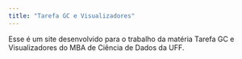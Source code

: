 ```yaml
---
title: "Tarefa GC e Visualizadores"
---
```


Esse é um site desenvolvido para o trabalho da matéria Tarefa GC e Visualizadores do MBA de Ciência de Dados da UFF.
